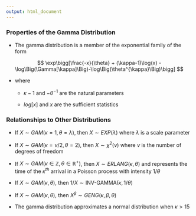 ---
output: html_document
---

<h3>Properties of the Gamma Distribution</h3>

- The gamma distribution is a member of the exponential family of the form

$$
\exp\bigg[\frac{-x}{\theta} + (\kappa-1)\log(x) - \log\Big(\Gamma[\kappa]\Big)-\log\Big(\theta^{\kappa}\Big)\bigg]
$$

- where

    + $\kappa - 1$ and $-\theta^{-1}$ are the natural parameters 
    
    + $log[x]$ and $x$ are the sufficient statistics

<h3>Relationships to Other Distributions</h3>

- If $X \sim GAM(\kappa = 1,\theta = \lambda)$, then $X\sim EXP(\lambda)$ where $\lambda$ is a scale parameter

- If $X \sim GAM(\kappa = \nu/2,\theta = 2)$, then $X\sim \chi^{2}(\nu)$ where $\nu$ is the number of degrees of freedom

- If $X \sim GAM(\kappa \in \mathbb{Z},\theta \in \mathbb{R}^{+})$, then $X\sim ERLANG(\kappa,\theta)$ and represents the time of the  $\kappa^{th}$ arrival in a Poisson process with intensity $1/\theta$

- If $X \sim GAM(\kappa,\theta)$, then $1/X\sim \mbox{INV-GAMMA}(\kappa,1/\theta)$

- If $X \sim GAM(\kappa,\theta)$, then $X^{\beta}\sim GENG(\kappa,\beta,\theta)$

- The gamma distribution approximates a normal distribution when $\kappa > 15$

